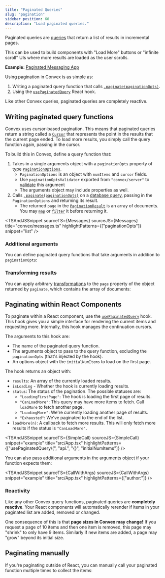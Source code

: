 ```yaml
---
title: "Paginated Queries"
slug: "pagination"
sidebar_position: 60
description: "Load paginated queries."
---
```



Paginated queries are [queries](/docs/functions/query-functions.mdx) that return
a list of results in incremental pages.

This can be used to build components with "Load More" buttons or "infinite
scroll" UIs where more results are loaded as the user scrolls.

**Example:**
[Paginated Messaging App](https://github.com/get-convex/convex-demos/tree/main/pagination)

Using pagination in Convex is as simple as:

1. Writing a paginated query function that calls
   [`.paginate(paginationOpts)`](/api/interfaces/server.OrderedQuery#paginate).
2. Using the [`usePaginatedQuery`](/api/modules/react#usepaginatedquery) React
   hook.

Like other Convex queries, paginated queries are completely reactive.

<BetaAdmonition feature="Paginated queries" verb="are" />

## Writing paginated query functions

Convex uses cursor-based pagination. This means that paginated queries return a
string called a [`Cursor`](/api/modules/server#cursor) that represents the point
in the results that the current page ended. To load more results, you simply
call the query function again, passing in the cursor.

To build this in Convex, define a query function that:

1. Takes in a single arguments object with a `paginationOpts` property of type
   [`PaginationOptions`](/api/interfaces/server.PaginationOptions).
   - `PaginationOptions` is an object with `numItems` and `cursor` fields.
   - Use `paginationOptsValidator` exported from `"convex/server"` to
     [validate](/functions/validation.mdx) this argument
   - The arguments object may include properties as well.
2. Calls
   [`.paginate(paginationOpts)`](/api/interfaces/server.OrderedQuery#paginate)
   on a [database query](/docs/database/reading-data/reading-data.mdx), passing
   in the `PaginationOptions` and returning its result.
   - The returned `page` in the
     [`PaginationResult`](/api/interfaces/server.PaginationResult) is an array
     of documents. You may
     [`map`](https://developer.mozilla.org/en-US/docs/Web/JavaScript/Reference/Global_Objects/Array/map)
     or
     [`filter`](https://developer.mozilla.org/en-US/docs/Web/JavaScript/Reference/Global_Objects/Array/filter)
     it before returning it.

<TSAndJSSnippet
  sourceTS={Messages}
  sourceJS={Messages}
  title="convex/messages.ts"
  highlightPatterns={["paginationOpts"]}
  snippet="list"
/>

### Additional arguments

You can define paginated query functions that take arguments in addition to
`paginationOpts`:

<TSAndJSSnippet
  sourceTS={Messages}
  sourceJS={Messages}
  snippet="listWithExtraArg"
  title="convex/messages.ts"
/>

### Transforming results

You can apply arbitrary
[transformations](/docs/database/reading-data/reading-data.mdx#more-complex-queries)
to the `page` property of the object returned by `paginate`, which contains the
array of documents:

<TSAndJSSnippet
  sourceTS={Messages}
  sourceJS={Messages}
  snippet="listWithTransformation"
  title="convex/messages.ts"
/>

## Paginating within React Components

To paginate within a React component, use the
[`usePaginatedQuery`](/api/modules/react#usepaginatedquery) hook. This hook
gives you a simple interface for rendering the current items and requesting
more. Internally, this hook manages the continuation cursors.

The arguments to this hook are:

- The name of the paginated query function.
- The arguments object to pass to the query function, excluding the
  `paginationOpts` (that's injected by the hook).
- An options object with the `initialNumItems` to load on the first page.

The hook returns an object with:

- `results`: An array of the currently loaded results.
- `isLoading` - Whether the hook is currently loading results.
- `status`: The status of the pagination. The possible statuses are:
  - `"LoadingFirstPage"`: The hook is loading the first page of results.
  - `"CanLoadMore"`: This query may have more items to fetch. Call `loadMore` to
    fetch another page.
  - `"LoadingMore"`: We're currently loading another page of results.
  - `"Exhausted"`: We've paginated to the end of the list.
- `loadMore(n)`: A callback to fetch more results. This will only fetch more
  results if the status is `"CanLoadMore"`.

<TSAndJSSnippet
  sourceTS={SimpleCall}
  sourceJS={SimpleCall}
  snippet="example"
  title="src/App.tsx"
  highlightPatterns={["usePaginatedQuery\\(", "api.", "{}", "initialNumItems"]}
/>

You can also pass additional arguments in the arguments object if your function
expects them:

<TSAndJSSnippet
  sourceTS={CallWithArgs}
  sourceJS={CallWithArgs}
  snippet="example"
  title="src/App.tsx"
  highlightPatterns={["author:"]}
/>

### Reactivity

Like any other Convex query functions, paginated queries are **completely
reactive**. Your React components will automatically rerender if items in your
paginated list are added, removed or changed.

One consequence of this is that **page sizes in Convex may change!** If you
request a page of 10 items and then one item is removed, this page may "shrink"
to only have 9 items. Similarly if new items are added, a page may "grow" beyond
its initial size.

## Paginating manually

If you're paginating outside of React, you can manually call your paginated
function multiple times to collect the items:

<TSAndJSSnippet title="download.ts" sourceTS={Download} sourceJS={Download} />
